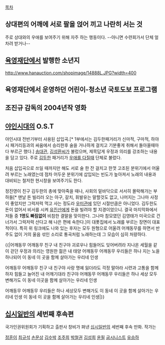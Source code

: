 [[목차]]

== 상대편의 어깨에 서로 팔을 얹어 끼고 나란히 서는 것 == 
주로 상대와의 우애를 보여주기 위해 자주 하는 행동이다. --아니면 수련회가서 단체 얼차려 받거나--

== [[육영재단]]에서 발행한 소년지 ==
http://www.hanauction.com/shopimage/14888L.JPG?width=400
== 육영재단에서 운영하던 어린이-청소년 국토도보 프로그램 ==

== 조진규 감독의 2004년작 영화 ==

== [[야인시대]]의 O.S.T == 
야인시대 전반기부터 사용된 삽입곡.[* 1부에서는 김두한패거리가 신마적, 구마적, 하야시 패거리등과의 싸움에서 승리한후 술을 거나하게 걸치고 기분좋게 취해서 돌아올때마다 부르곤 했다.] [[송대관]], [[김성환]]씨가 불렀으며, 제목답게 우정과 의리를 강조하는 내용을 담고 있다. 주로 [[김두한]] 패거리가 [http://www.youtube.com/watch?v=xoFmZj9kjDE 우애를 다질때] 단체로 불렀다.

처음 삽입곡으로 쓰일 때까지만 해도 서로 술 한 잔 걸치고 한껏 고조된 분위기에서 어울려 부르는 노래였는데 점차 어두운 분위기에 삽입되는 빈도가 높아져서 노래의 내용과 대비되는 철저한 현시창을 보여주기도 한다. 

정진영이 친구 김두한의 총에 맞아죽을 때나, 사회의 밑바닥으로 서서히 몰락해가는 부하들[* 맨날 돈 빌리러 오는 아구, 갈치, 휘발유는 말할것도 없고, 나머지는 그나마 사정이 좋았지만 그럭저럭 먹고 사는 정도라 [[우미관]]에 있던 시절만큼은 아니었다. 김두한도 돈이 없어서 비서를 시켜 [[유진산]]에게 돈을 빌려야 할 지경이었으니. 결국 마지막화에서 저들 중 '''1명도 빠짐없이''' 비참한 결말을 맞이한다. 그나마 참모였던 김영태가 미국으로 건너가서 그럭저럭 산다고 해 나은 편에 속한다.]이 대폿집에서 노래를 부르는 장면이 대표적이다. 특히 위 링크에도 나와 있는 후자는 모두 원형으로 어울려 어깨동무를 하면서 반주도 없이 거의 울음 섞인 소리로 통곡처럼 노래하는데 그 모습이 심히 처량하다.
 
{{{#!html
<iframe width="420" height="315" src="http://www.youtube.com/embed/nQF5lnvfPvQ" frameborder="0" allowfullscreen></iframe>
}}}
{{|어깨동무 어깨동무 친구 내 친구야
괴로우나 힘들어도 잊어버려라
지나온 세월을 같이 걷던
우정과 의리는 영원한 젊은 내 태양
어깨동무 어깨동무 우리들은 하나
지는 노을 하나되어 이 동네 이 곳을
함께 살아가는 우리네 인생 

어깨동무 어깨동무 친구 내 친구야
사랑 명예 잃더라도 걱정 말아라
시련과 고통을 함께 하자
힘들고 늘어진 내 어깨기대라 친구야
어깨동무 어깨동무 우리들은 하나
세상 모두 변해가도 이 동네 이곳을
함께 살아가는 우리네 인생

어깨동무 어깨동무 우리들은 하나
세상모두 변해가도 이 동네 이 곳을 
함께 살아가는 우리네 인생
이 동네 이 곳을 함께 살아가는
우리네 인생|}}

== [[십시일반]]의 세번째 후속편 ==

국가인권위원회가 기획하고 출판사 창비가 펴낸 [[십시일반]]의 세번째 후속 만화.
작가는

[[정훈이]]
[[최규석]]
[[손문상]]
[[김수박]]
[[조주희]]
[[박철권]]
[[김성희]]
[[윤필]]
[[굽시니스트]]
[[유승하]]
